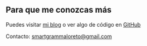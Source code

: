## Para que me conozcas más

Puedes visitar [mi blog](https://quirky-morse-3b569a.netlify.app/) o ver algo de código en [GitHub](https://github.com/grammaloreto) 

Contacto: smartgrammaloreto@gmail.com